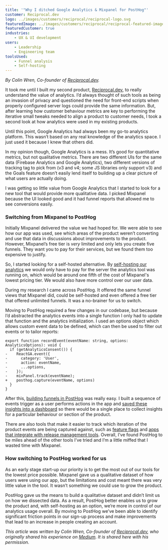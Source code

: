 ```yaml
---
title: '"Why I ditched Google Analytics & Mixpanel for PostHog"'
customer: Reciprocal.dev
logo: ../images/customers/reciprocal/reciprocal-logo.svg
featuredImage: ../images/customers/reciprocal/reciprocal-featured-image.png
featuredCustomer: true
industries:
    - UX & UI development
users:
    - Leadership
    - Engineering team
toolsUsed:
    - Funnel analysis
    - Self-hosting
---
```

_By Colin Wren, Co-founder of [Reciprocal.dev](https://reciprocal.dev/)._

It took me until I built my second product, [Reciprocal.dev](https://reciprocal.dev/), to really understand the value of analytics. I’d always thought of such tools as being an invasion of privacy and questioned the need for front-end scripts when properly configured server logs could provide the same information. But, after learning how customer behaviour metrics are key to performing the iterative small tweaks needed to align a product to customer needs, I took a second look at how analytics were used in my existing products.

Until this point, Google Analytics had always been my go-to analytics platform. This wasn’t based on any real knowledge of the analytics space. I just used it because I knew that others did.

In my opinion though, Google Analytics is a mess. It’s good for quantitative metrics, but not qualitative metrics. There are two different UIs for the same data (Firebase Analytics and Google Analytics), two different versions of tracking tag to pick from (v3 and v4; some JS libraries only support v3) and the Goals feature doesn’t easily lend itself to building up a clear picture of what users are actually doing.

<BorderWrapper>
    <Quote
        size="md"
        quote={`“I’ve found PostHog to be miles ahead of the other tools I’ve tried and I’m a little miffed that I didn’t find it straight away and wasted time with Mixpanel.”`}
    />
</BorderWrapper>

I was getting so little value from Google Analytics that I started to look for a new tool that would provide more qualitative data. I picked Mixpanel because the UI looked good and it had funnel reports that allowed me to see conversions easily.

### Switching from Mixpanel to PostHog
Initially Mixpanel delivered the value we had hoped for. We were able to see how our app was used, see which areas of the product weren’t converting and use that data in discussions about improvements to the product. However, Mixpanel’s free tier is _very_ limited and only lets you create five funnels. They want you to pay for their services, but we found them too expensive to justify. 

So, I started looking for a self-hosted alternative. By [self-hosting our analytics](/docs/self-host) we would only have to pay for the server the analytics tool was running on, which would be around one fifth of the cost of Mixpanel's lowest pricing tier. We would also have more control over our user data. 

During my research I came across PostHog. It offered the same funnel views that Mixpanel did, could be self-hosted and even offered a free tier that offered unlimited funnels. It was a no-brainer for us to switch.

Moving to PostHog required a few changes in our codebase, but because I’d abstracted the analytics events into a single function I only had to update that function and the analytics initialization. I used an options object which allows custom event data to be defined, which can then be used to filter out events or to tailor reports:

```
export function recordEvent(eventName: string, options: AnalyticsOptions): void {
  if (getAnalyticsConsent()) {
-    ReactGA.event({
-      category: 'User',
-      action: eventName,
-      ...options,
-    });
-    mixPanel.track(eventName);
+    posthog.capture(eventName, options)
  }
}
```

After this, [building funnels in PostHog](/docs/user-guides/funnels) was really easy. I built a sequence of events trigger as a user performs actions in the app and [saved these insights into a dashboard](/docs/user-guides/dashboards) so there would be a single place to collect insights for a particular behaviour or section of the product.

There are also tools that make it easier to track which iteration of the product events are being captured against, such as [feature flags](/docs/user-guides/feature-flags) and [apps that integrate with release management tools](/integrations). Overall, I’ve found PostHog to be miles ahead of the other tools I’ve tried and I’m a little miffed that I wasted time with Mixpanel.

<BorderWrapper>
    <Quote
        size="md"
        quote={`“PostHog better enables us to grow our product and, with self-hosting, we're more in control of our analytics usage overall.”`}
    />
</BorderWrapper>

### How switching to PostHog worked for us
As an early stage start-up our priority is to get the most out of our tools for the lowest price possible. Mixpanel gave us a qualitative dataset of how users were using our app, but the limitations and cost meant there was very little value in the tool. It wasn’t something we could use to grow the product.

PostHog gave us the means to build a qualitative dataset and didn’t limit us on how we dissected data. As a result, PostHog better enables us to grow the product and, with self-hosting as an option, we’re more in control of our analytics usage overall. By moving to PostHog we’ve been able to identify significant friction points in our sign-up process and make improvements that lead to an increase in people creating an account.

_This article was written by Colin Wren, Co-founder of [Reciprocal.dev](https://reciprocal.dev/), who originally shared his experience on [Medium](https://colinwren.medium.com/why-i-ditched-google-analytics-mixpanel-for-posthog-841fa77bb8cb). It is shared here with his permission._

